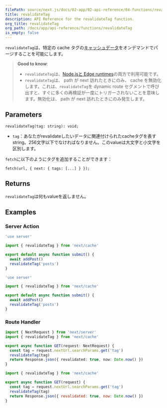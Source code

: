 ```yaml
---
filePath: source/next.js/docs/02-app/02-api-reference/04-functions/revalidateTag.mdx
title: revalidateTag
description: API Reference for the revalidateTag function.
org_title: revalidateTag
org_path: /docs/app/api-reference/functions/revalidateTag
is_empty: false
---
```


`revalidateTag`は、特定の cache タグの[キャッシュデータ](/ja/javascript/next.js/v14/02-app/01-building-your-application/04-caching)をオンデマンドでパージすることを可能にします。

> **Good to know**:
>
> - `revalidateTag`は、[Node.jsと Edge runtimes](/ja/javascript/next.js/v14/02-app/01-building-your-application/03-rendering/04-edge-and-nodejs-runtimes)の両方で利用可能です。
> - `revalidateTag`は、 path が next 訪れたときにのみ、 cache を無効化します。これは、`revalidateTag`を dynamic route セグメントで呼び出すと、すぐに多くの再検証が一度にトリガーされないことを意味します。無効化は、 path が next 訪れたときにのみ発生します。

## Parameters

```tsx
revalidateTag(tag: string): void;
```

- `tag`：あなたがrevalidateしたいデータに関連付けられたcacheタグを表すstring。256文字以下でなければなりません。このvalueは大文字と小文字を区別します。

`fetch`に以下のようにタグを追加することができます：

```tsx
fetch(url, { next: { tags: [...] } });
```

## Returns

`revalidateTag`は何もvalueを返しません。

## Examples

### Server Action

```ts:app/actions.ts
'use server'

import { revalidateTag } from 'next/cache'

export default async function submit() {
  await addPost()
  revalidateTag('posts')
}
```

```js:app/actions.js
'use server'

import { revalidateTag } from 'next/cache'

export default async function submit() {
  await addPost()
  revalidateTag('posts')
}
```

### Route Handler

```ts:app/api/revalidate/route.ts
import { NextRequest } from 'next/server'
import { revalidateTag } from 'next/cache'

export async function GET(request: NextRequest) {
  const tag = request.nextUrl.searchParams.get('tag')
  revalidateTag(tag)
  return Response.json({ revalidated: true, now: Date.now() })
}
```

```js:app/api/revalidate/route.js
import { revalidateTag } from 'next/cache'

export async function GET(request) {
  const tag = request.nextUrl.searchParams.get('tag')
  revalidateTag(tag)
  return Response.json({ revalidated: true, now: Date.now() })
}
```
